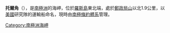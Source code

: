 {{coord|77|27|S|169|14|E|display=title}}

'''托爾角'''（{{lang-en|Towle Point}}），是[[南極洲|南極洲]]的海岬，位於[[羅斯島|羅斯島]]東北端，處於[[郵政局山|郵政局山]]以北1.9公里，以[[美國|美國]]研究隊的運輸船命名，現時由[[南極條約體系|南極條約體系]]管理。

{{DEFAULTSORT:Towle Point}}
[[Category:南極洲海岬|Category:南極洲海岬]]


{{RossIsland-geo-stub}}
